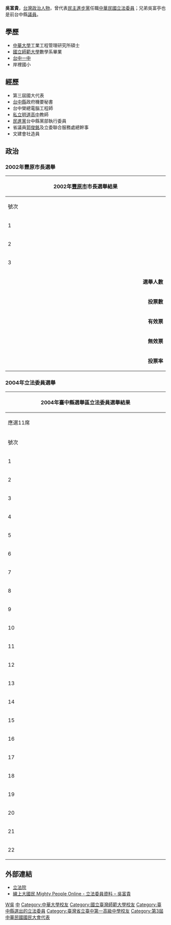 {{BLP unsourced|time=2020-10-31T02:46:03+00:00}}
'''吳富貴'''，[[台灣|台灣]][[政治人物|政治人物]]，曾代表[[民主進步黨|民主進步黨]]任職[[中華民國|中華民國]][[立法委員|立法委員]]；兄弟吳富亭也是前台中縣[[議員|議員]]。
==學歷==
*[[中華大學|中華大學]]工業工程管理研究所碩士
*[[國立師範大學|國立師範大學]]數學系畢業
*[[台中一中|台中一中]]
*岸裡國小
==經歷==
*第三屆國大代表
*[[台中縣|台中縣]]政府機要秘書
*台中榮總電腦工程師
*[[臺中縣私立明道高級中學|私立明道高中]]教師
*[[民進黨|民進黨]]台中縣黨部執行委員
*省議員[[郭俊銘|郭俊銘]]及立委聯合服務處總幹事
*文建會社造員

==政治==
===2002年豐原市長選舉===
{|class="wikitable collapsible" style="text-align:center"
|-
! colspan="7" width=620px|2002年[[豐原區|豐原市]]市長選舉結果
|-
!width=35|號次
!width=55| 候選人
!width=120| 政黨
!width=75| 得票數
!width=75| 得票率
!width=49| 當選標記
|-
|1||[[張富田|張富田]]||{{nonp}}||style="border-left:4px solid #000000;" align="right"|2,933
|align="right"|5.03%
|align="center"|
|-
|2||[[吳富貴|吳富貴]]||{{DPP}}||style="border-left:4px solid #1B9431;" align="right"|16,723
|align="right"|28.70%
|align="center"|
|-
|3||[[張溢城|張溢城]]||{{kmt}}||style="border-left:4px solid #000099;" align="right"|38,603
|align="right"|66.26%
|align="center"|[[File:Vote1.svg|20px]]
|- bgcolor=EEEEEE 
| colspan="3" align="right" | '''選舉人數''' || colspan="3" align="left" |　109,912	
|- bgcolor=EEEEEE 
| colspan="3" align="right" | '''投票數''' || colspan="3" align="left" |　59,131	
|- bgcolor=EEEEEE 
| colspan="3" align="right" | '''有效票''' || colspan="3" align="left" |　58,259
|- bgcolor=EEEEEE 
| colspan="3" align="right" | '''無效票''' || colspan="3" align="left" |　872
|- bgcolor=EEEEEE 
| colspan="3" align="right" | '''投票率''' || colspan="3" align="left" |　53.80%
|}

===2004年立法委員選舉===
{|class="wikitable sortable collapsible autocollapse" style="margin:auto; text-align:center"
|-
! colspan="7" width=620px|2004年臺中縣選舉區立法委員選舉結果
|-
! colspan="7" width=620px|應選11席
|-
!width=35 scope="col" class="unsortable"| 號次
!width=55 scope="col" class="unsortable"| 候選人
!width=120 scope="col" class="unsortable"| 政黨
!width=75 scope="col" class="unsortable"| 得票數
!width=75 scope="col" class="unsortable"| 得票率
!width=49 scope="col" class="unsortable"| 當選標記
|-
|1||[[林振昌|林振昌]]||{{Nonp}}||style="border-left:4px solid #000000;" align="right"|490
|align="right"|0.08%
|align="center"|
|-
|2||[[王戴春滿|王戴春滿]]||{{Tsu}}||style="border-left:4px solid #C69E6A;" align="right"|23,009
|align="right"|3.64%
|align="center"|
|-
|3||[[謝欣霓|謝欣霓]]||{{DPP}}||style="border-left:4px solid #1B9431;" align="right"|59,246
|align="right"|9.37%
|align="center"|[[File:Vote1.svg|20px]]
|-
|4||[[莊喬松|莊喬松]]||{{Nonp}}||style="border-left:4px solid #000000;" align="right"|433
|align="right"|0.07%
|align="center"|
|-
|5||[[施重光|施重光]]||{{Nonp}}||style="border-left:4px solid #000000;" align="right"|367
|align="right"|0.06%
|align="center"|
|-
|6||[[江連福|江連福]]||{{Kmt}}||style="border-left:4px solid #000099;" align="right"|47,534
|align="right"|7.52%
|align="center"|[[File:Vote1.svg|20px]]
|-
|7||[[紀國棟|紀國棟]]||{{Kmt}}||style="border-left:4px solid #000099;" align="right"|43,617
|align="right"|6.90%
|align="center"|[[File:Vote1.svg|20px]]
|-
|8||[[劉瑞龍|劉瑞龍]]||{{Dpp}}||style="border-left:4px solid #1B9431;" align="right"|13,421
|align="right"|2.12%
|align="center"|
|-
|9||'''吳富貴'''||{{Dpp}}||style="border-left:4px solid #1B9431;" align="right"|49,468
|align="right"|7.82%
|align="center"|[[File:Vote1.svg|20px]]
|-
|10||[[徐中雄|徐中雄]]||{{KMT}}||style="border-left:4px solid #000099;" align="right"|38,362
|align="right"|6.07%
|align="center"|[[File:Vote1.svg|20px]]
|-
|11||[[林樵鋒|林樵鋒]]||[[工教聯盟|工教聯盟]]||style="border-left:4px solid #000000;" align="right"|3,176
|align="right"|0.50%
|align="center"|
|-
|12||[[馮定國|馮定國]]||{{Pfp}}||style="border-left:4px solid #F75000;" align="right"|55,419
|align="right"|8.76%
|align="center"|[[File:Vote1.svg|20px]]
|-
|13||[[劉銓忠|劉銓忠]]||{{KMT}}||style="border-left:4px solid #000099;" align="right"|59,663
|align="right"|9.43%
|align="center"|[[File:Vote1.svg|20px]]
|-
|14||[[楊天生|楊天生]]||{{Nonp}}||style="border-left:4px solid #000000;" align="right"|28,910
|align="right"|4.57%
|align="center"|
|-
|15||[[簡肇棟|簡肇棟]]||{{DPP}}||style="border-left:4px solid #1B9431;" align="right"|28,300
|align="right"|4.48%
|align="center"|
|-
|16||[[吳清溪|吳清溪]]||{{Nonp}}||style="border-left:4px solid #000000;" align="right"|750
|align="right"|0.12%
|align="center"|
|-
|17||[[楊瓊瓔|楊瓊瓔]]||{{Kmt}}||style="border-left:4px solid #000099;" align="right"|43,134
|align="right"|6.82%
|align="center"|[[File:Vote1.svg|20px]]
|-
|18||[[黃金推|黃金推]]||{{Nonp}}||style="border-left:4px solid #000000;" align="right"|318
|align="right"|0.05%
|align="center"|
|-
|19||[[顏清標|顏清標]]||{{Npsu}}||style="border-left:4px solid #C20F51;" align="right"|46,111
|align="right"|7.29%
|align="center"|[[File:Vote1.svg|20px]]
|-
|20||[[郭俊銘|郭俊銘]]||{{Dpp}}||style="border-left:4px solid #1B9431;" align="right"|35,450
|align="right"|5.61%
|align="center"|[[File:Vote1.svg|20px]]
|-
|21||[[蔡其昌|蔡其昌]]||{{Dpp}}||style="border-left:4px solid #1B9431;" align="right"|39,804
|align="right"|6.29%
|align="center"|[[File:Vote1.svg|20px]]
|-
|22||[[張錦湖|張錦湖]]||{{Tsu}}||style="border-left:4px solid #C69E6A;" align="right"|15,390
|align="right"|2.43%
|align="center"|
|}

==外部連結==
*[http://www.ly.gov.tw/03_leg/0301_main/legIntro.action?lgno=00033&stage=6 立法院]{{Wayback|url=http://www.ly.gov.tw/03_leg/0301_main/legIntro.action?lgno=00033&stage=6 |date=20160304091804 }}
*[http://www.mightypeople.org/congress/congress.php?id=201 線上大國民 Mighty People Online - 立法委員資料 – 吳富貴]{{dead link|date=2017年12月 |bot=InternetArchiveBot |fix-attempted=yes }}

{{中華民國第六屆立法委員}}

[[Category:第六屆立法院立法委員|W吳]]
[[Category:民主進步黨籍立法委員|中]]
[[Category:中華大學校友|Category:中華大學校友]]
[[Category:國立臺灣師範大學校友|Category:國立臺灣師範大學校友]]
[[Category:臺中縣選出的立法委員|Category:臺中縣選出的立法委員]]
[[Category:臺灣省立臺中第一高級中學校友|Category:臺灣省立臺中第一高級中學校友]]
[[Category:第3屆中華民國國民大會代表|Category:第3屆中華民國國民大會代表]]
